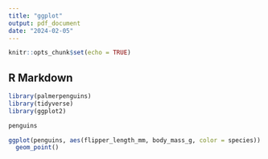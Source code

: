 ```yaml
---
title: "ggplot"
output: pdf_document
date: "2024-02-05"
---
```


```r
knitr::opts_chunk$set(echo = TRUE)
```

## R Markdown

```r
library(palmerpenguins)
library(tidyverse)
library(ggplot2)
```

```r
penguins
```

```r
ggplot(penguins, aes(flipper_length_mm, body_mass_g, color = species)) + 
  geom_point()
```

